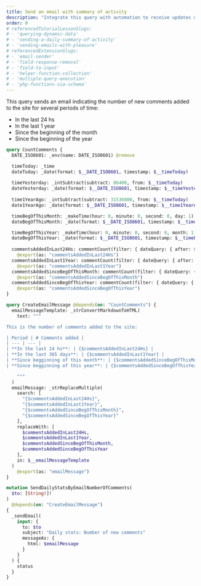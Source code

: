 ```yaml
---
title: Send an email with summary of activity
description: "Integrate this query with automation to receive updates on your email account"
order: 0
# referencedTutorialLessonSlugs:
# - 'querying-dynamic-data'
# - 'sending-a-daily-summary-of-activity'
# - 'sending-emails-with-pleasure'
# referencedExtensionSlugs:
# - 'email-sender'
# - 'field-response-removal'
# - 'field-to-input'
# - 'helper-function-collection'
# - 'multiple-query-execution'
# - 'php-functions-via-schema'
---
```


This query sends an email indicating the number of new comments added to the site for several periods of time:

- In the last 24 hs
- In the last 1 year
- Since the beginning of the month
- Since the beginning of the year

```graphql
query CountComments {
  DATE_ISO8601: _env(name: DATE_ISO8601) @remove

  timeToday: _time
  dateToday: _date(format: $__DATE_ISO8601, timestamp: $__timeToday)
  
  timeYesterday: _intSubtract(subtract: 86400, from: $__timeToday)
  dateYesterday: _date(format: $__DATE_ISO8601, timestamp: $__timeYesterday)
  
  time1YearAgo: _intSubtract(subtract: 31536000, from: $__timeToday)
  date1YearAgo: _date(format: $__DATE_ISO8601, timestamp: $__time1YearAgo)

  timeBegOfThisMonth: _makeTime(hour: 0, minute: 0, second: 0, day: 1)
  dateBegOfThisMonth: _date(format: $__DATE_ISO8601, timestamp: $__timeBegOfThisMonth)

  timeBegOfThisYear: _makeTime(hour: 0, minute: 0, second: 0, month: 1, day: 1)
  dateBegOfThisYear: _date(format: $__DATE_ISO8601, timestamp: $__timeBegOfThisYear)
  
  commentsAddedInLast24Hs: commentCount(filter: { dateQuery: { after: $__dateYesterday } } )
    @export(as: "commentsAddedInLast24Hs")
  commentsAddedInLast1Year: commentCount(filter: { dateQuery: { after: $__date1YearAgo } } )
    @export(as: "commentsAddedInLast1Year")
  commentsAddedSinceBegOfThisMonth: commentCount(filter: { dateQuery: { after: $__dateBegOfThisMonth } } )
    @export(as: "commentsAddedSinceBegOfThisMonth")
  commentsAddedSinceBegOfThisYear: commentCount(filter: { dateQuery: { after: $__dateBegOfThisYear } } )
    @export(as: "commentsAddedSinceBegOfThisYear")
}

query CreateEmailMessage @depends(on: "CountComments") {
  emailMessageTemplate: _strConvertMarkdownToHTML(
    text: """

This is the number of comments added to the site:

| Period | # Comments added |
| --- | --- |
| **In the last 24 hs**: | {$commentsAddedInLast24Hs} |
| **In the last 365 days**: | {$commentsAddedInLast1Year} |
| **Since begginning of this month**: | {$commentsAddedSinceBegOfThisMonth} |
| **Since begginning of this year**: | {$commentsAddedSinceBegOfThisYear} |

    """
  )
  emailMessage: _strReplaceMultiple(
    search: [
      "{$commentsAddedInLast24Hs}",
      "{$commentsAddedInLast1Year}",
      "{$commentsAddedSinceBegOfThisMonth}",
      "{$commentsAddedSinceBegOfThisYear}"
    ],
    replaceWith: [
      $commentsAddedInLast24Hs,
      $commentsAddedInLast1Year,
      $commentsAddedSinceBegOfThisMonth,
      $commentsAddedSinceBegOfThisYear
    ],
    in: $__emailMessageTemplate
  )
    @export(as: "emailMessage")
}

mutation SendDailyStatsByEmailNumberOfComments(
  $to: [String!]!
)
  @depends(on: "CreateEmailMessage")
{
  _sendEmail(
    input: {
      to: $to
      subject: "Daily stats: Number of new comments"
      messageAs: {
        html: $emailMessage
      }
    }
  ) {
    status
  }
}
```
